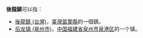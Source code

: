 '''後龍鎮'''可以指：
* [[後龍鎮_(台灣)|後龍鎮 (台灣)]]，[[臺灣|臺灣]][[苗栗縣|苗栗縣]]的一個鎮。
* [[后龙镇_(泉州市)|后龙镇 (泉州市)]]，[[中华人民共和国|中国]][[福建省|福建省]][[泉州市|泉州市]][[泉港区|泉港区]]的一个镇。
{{disambig|Cat=三字地名消歧义}}